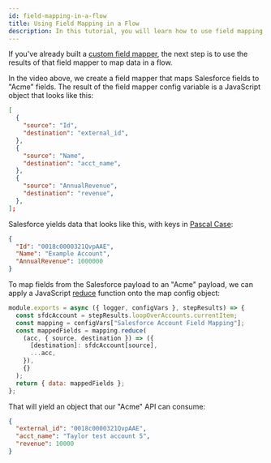 ```yaml
---
id: field-mapping-in-a-flow
title: Using Field Mapping in a Flow
description: In this tutorial, you will learn how to use field mapping data in a flow.
---
```



If you've already built a [custom field mapper](/docs/composer/builder/custom-components/quickstarts/field-mapping-json-forms-datasource.mdx), the next step is to use the results of that field mapper to map data in a flow.

<Vimeo video="928574747" />

In the video above, we create a field mapper that maps Salesforce fields to "Acme" fields.
The result of the field mapper config variable is a JavaScript object that looks like this:

```json
[
  {
    "source": "Id",
    "destination": "external_id",
  },
  {
    "source": "Name",
    "destination": "acct_name",
  },
  {
    "source": "AnnualRevenue",
    "destination": "revenue",
  },
];
```

Salesforce yields data that looks like this, with keys in [Pascal Case](https://en.wikipedia.org/wiki/Camel_case):

```json
{
  "Id": "0018c0000321QvpAAE",
  "Name": "Example Account",
  "AnnualRevenue": 1000000
}
```

To map fields from the Salesforce payload to an "Acme" payload, we can apply a JavaScript [reduce](https://developer.mozilla.org/en-US/docs/Web/JavaScript/Reference/Global_Objects/Array/reduce) function onto the map config object:

```javascript
module.exports = async ({ logger, configVars }, stepResults) => {
  const sfdcAccount = stepResults.loopOverAccounts.currentItem;
  const mapping = configVars["Salesforce Account Field Mapping"];
  const mappedFields = mapping.reduce(
    (acc, { source, destination }) => ({
      [destination]: sfdcAccount[source],
      ...acc,
    }),
    {}
  );
  return { data: mappedFields };
};
```

That will yield an object that our "Acme" API can consume:

```json
{
  "external_id": "0018c0000321QvpAAE",
  "acct_name": "Taylor test account 5",
  "revenue": 10000
}
```
